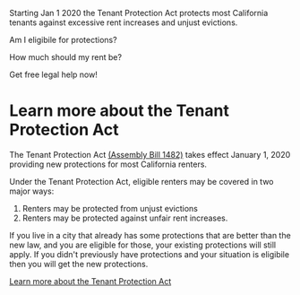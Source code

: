 
Starting Jan 1 2020 the Tenant Protection Act protects most California tenants against excessive rent increases and unjust evictions.

<PrimaryButton to="eligibility">Am I eligibile for protections?</PrimaryButton>

<PrimaryButton to="/calculator">How much should my rent be?</PrimaryButton>

<PrimaryButton to="/resources">Get free legal help now!</PrimaryButton>

# Learn more about the Tenant Protection Act

The Tenant Protection Act [(Assembly Bill 1482)](http://leginfo.legislature.ca.gov/faces/billNavClient.xhtml?bill_id=201920200AB1482) takes effect January 1, 2020 providing new protections for most California renters.

Under the Tenant Protection Act, eligible renters may be covered in two major ways:

1. Renters may be protected from unjust evictions
2. Renters may be protected against unfair rent increases.

If you live in a city that already has some protections that are better than the new law, and you are eligible for those, your existing protections will still apply. If you didn't previously have protections and your situation is eligibile then you will get the new protections.

[Learn more about the Tenant Protection Act](/about-the-bill)